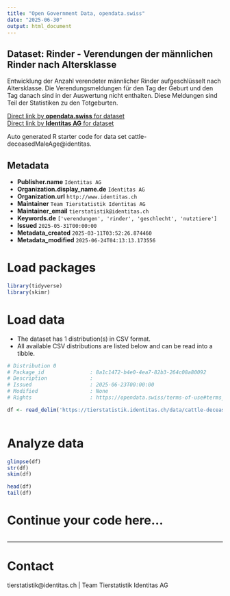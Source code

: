 ```yaml
---
title: "Open Government Data, opendata.swiss"
date: "2025-06-30"
output: html_document
---
```


## Dataset: Rinder - Verendungen der männlichen Rinder nach Altersklasse

Entwicklung der Anzahl verendeter männlicher Rinder aufgeschlüsselt nach Altersklasse. Die Verendungsmeldungen für den Tag der Geburt und den Tag danach sind in der Auswertung nicht enthalten. Diese Meldungen sind Teil der Statistiken zu den Totgeburten.

[Direct link by **opendata.swiss** for dataset](https://opendata.swiss/de/dataset/rinder-verendungen-der-mannlichen-rinder-nach-altersklasse)<br>
[Direct link by **Identitas AG** for dataset](https://tierstatistik.identitas.ch/)

Auto generated R starter code for data set cattle-deceasedMaleAge@identitas.

## Metadata

- **Publisher.name** `Identitas AG`
- **Organization.display_name.de** `Identitas AG`
- **Organization.url** `http://www.identitas.ch`
- **Maintainer** `Team Tierstatistik Identitas AG`
- **Maintainer_email** `tierstatistik@identitas.ch`
- **Keywords.de** `['verendungen', 'rinder', 'geschlecht', 'nutztiere']`
- **Issued** `2025-05-31T00:00:00`
- **Metadata_created** `2025-03-11T03:52:26.874460`
- **Metadata_modified** `2025-06-24T04:13:13.173556`


# Load packages

```r

library(tidyverse)
library(skimr)

```

# Load data

-   The dataset has 1 distribution(s) in CSV format.
-   All available CSV distributions are listed below and can be read into a tibble.

```r

# Distribution 0
# Package_id               : 8a1c1472-b4e0-4ea7-82b3-264c08a80092
# Description              : 
# Issued                   : 2025-06-23T00:00:00
# Modified                 : None
# Rights                   : https://opendata.swiss/terms-of-use#terms_by

df <- read_delim('https://tierstatistik.identitas.ch/data/cattle-deceasedMaleAge.csv')



```

# Analyze data

```r

glimpse(df)
str(df)
skim(df)

head(df)
tail(df)

```

# Continue your code here...

```r

```

------------------------------------------------------------------------

# Contact

tierstatistik@identitas.ch | Team Tierstatistik Identitas AG
